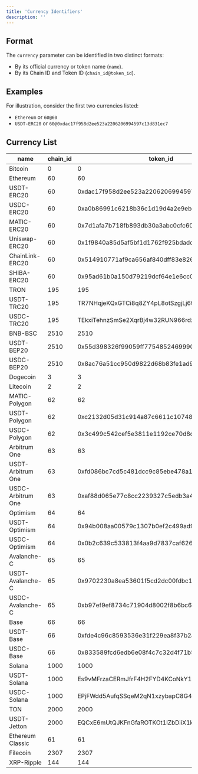 ```yaml
---
title: 'Currency Identifiers'
description: ''
---
```


## Format

The `currency` parameter can be identified in two distinct formats:

- By its official currency or token name (`name`).
- By its Chain ID and Token ID (`chain_id@token_id`).

## Examples

For illustration, consider the first two currencies listed:

- `Ethereum` or `60@60`
- `USDT-ERC20` or `60@0xdac17f958d2ee523a2206206994597c13d831ec7`

## Currency List

| name            | chain\_id | token\_id                                  | decimals |
| --------------- | --------- | ------------------------------------------ |----------|
| Bitcoin         | 0         | 0                                          |    8     |
| Ethereum        | 60        | 60                                         |    18    |
| USDT-ERC20      | 60        | 0xdac17f958d2ee523a2206206994597c13d831ec7 |    6     |
| USDC-ERC20      | 60        | 0xa0b86991c6218b36c1d19d4a2e9eb0ce3606eb48 |    6     |
| MATIC-ERC20     | 60        | 0x7d1afa7b718fb893db30a3abc0cfc608aacfebb0 |    18    |
| Uniswap-ERC20   | 60        | 0x1f9840a85d5af5bf1d1762f925bdaddc4201f984 |    18    |
| ChainLink-ERC20 | 60        | 0x514910771af9ca656af840dff83e8264ecf986ca |    18    |
| SHIBA-ERC20     | 60        | 0x95ad61b0a150d79219dcf64e1e6cc01f0b64c4ce |    18     |
| TRON            | 195       | 195                                        |    6       |
| USDT-TRC20      | 195       | TR7NHqjeKQxGTCi8q8ZY4pL8otSzgjLj6t         |    6       |
| USDC-TRC20      | 195       | TEkxiTehnzSmSe2XqrBj4w32RUN966rdz8         |    6       |
| BNB-BSC         | 2510      | 2510                                       |    18      |
| USDT-BEP20      | 2510      | 0x55d398326f99059ff775485246999027b3197955 |    18      |
| USDC-BEP20      | 2510      | 0x8ac76a51cc950d9822d68b83fe1ad97b32cd580d |    18      |
| Dogecoin        | 3         | 3                                          |    8       |
| Litecoin        | 2         | 2                                          |    8       |
| MATIC-Polygon   | 62        | 62                                         |    18      |
| USDT-Polygon    | 62        | 0xc2132d05d31c914a87c6611c10748aeb04b58e8f |    6       |
| USDC-Polygon    | 62        | 0x3c499c542cef5e3811e1192ce70d8cc03d5c3359 |    6       |
| Arbitrum One    | 63        | 63                                         |    18      |
| USDT-Arbitrum One    | 63        | 0xfd086bc7cd5c481dcc9c85ebe478a1c0b69fcbb9 |    6       |
| USDC-Arbitrum One    | 63        | 0xaf88d065e77c8cc2239327c5edb3a432268e5831 |    6       |
| Optimism        | 64        | 64                                         |    18      |
| USDT-Optimism   | 64        | 0x94b008aa00579c1307b0ef2c499ad98a8ce58e58 |    6       |
| USDC-Optimism   | 64        | 0x0b2c639c533813f4aa9d7837caf62653d097ff85 |    6       |
| Avalanche-C        | 65        | 65                                         |    18      |
| USDT-Avalanche-C   | 65        | 0x9702230a8ea53601f5cd2dc00fdbc13d4df4a8c7 |    6       |
| USDC-Avalanche-C   | 65        | 0xb97ef9ef8734c71904d8002f8b6bc66dd9c48a6e |    6       |
| Base          | 66        | 66                                         |    18      |
| USDT-Base     | 66        | 0xfde4c96c8593536e31f229ea8f37b2ada2699bb2 |    6       |
| USDC-Base     | 66        | 0x833589fcd6edb6e08f4c7c32d4f71b54bda02913 |    6       |
| Solana          | 1000        | 1000                                         |    9      |
| USDT-Solana     | 1000        | Es9vMFrzaCERmJfrF4H2FYD4KCoNkY11McCe8BenwNYB |    6       |
| USDC-Solana     | 1000        | EPjFWdd5AufqSSqeM2qN1xzybapC8G4wEGGkZwyTDt1v |    6       |
| TON          | 2000        | 2000                                         |    9      |
| USDT-Jetton     | 2000        | EQCxE6mUtQJKFnGfaROTKOt1lZbDiiX1kCixRv7Nw2Id_sDs |    6       |
| Ethereum Classic          | 61        | 61                                         |    18      |
| Filecoin          | 2307        | 2307                                         |    18      |
| XRP-Ripple     | 144        | 144 |    6       |